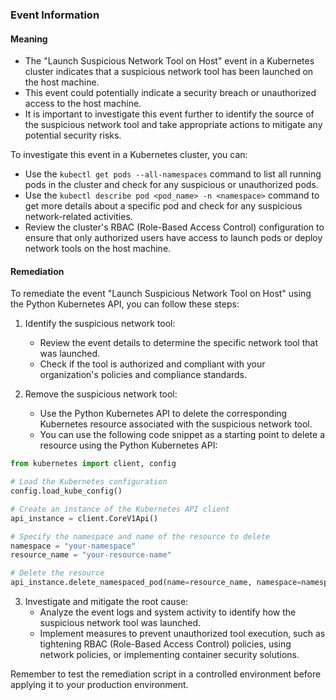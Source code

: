 
### Event Information

#### Meaning

- The "Launch Suspicious Network Tool on Host" event in a Kubernetes cluster indicates that a suspicious network tool has been launched on the host machine.
- This event could potentially indicate a security breach or unauthorized access to the host machine.
- It is important to investigate this event further to identify the source of the suspicious network tool and take appropriate actions to mitigate any potential security risks.

To investigate this event in a Kubernetes cluster, you can:
- Use the `kubectl get pods --all-namespaces` command to list all running pods in the cluster and check for any suspicious or unauthorized pods.
- Use the `kubectl describe pod <pod_name> -n <namespace>` command to get more details about a specific pod and check for any suspicious network-related activities.
- Review the cluster's RBAC (Role-Based Access Control) configuration to ensure that only authorized users have access to launch pods or deploy network tools on the host machine.

#### Remediation

To remediate the event "Launch Suspicious Network Tool on Host" using the Python Kubernetes API, you can follow these steps:

1. Identify the suspicious network tool:
   - Review the event details to determine the specific network tool that was launched.
   - Check if the tool is authorized and compliant with your organization's policies and compliance standards.

2. Remove the suspicious network tool:
   - Use the Python Kubernetes API to delete the corresponding Kubernetes resource associated with the suspicious network tool.
   - You can use the following code snippet as a starting point to delete a resource using the Python Kubernetes API:

```python
from kubernetes import client, config

# Load the Kubernetes configuration
config.load_kube_config()

# Create an instance of the Kubernetes API client
api_instance = client.CoreV1Api()

# Specify the namespace and name of the resource to delete
namespace = "your-namespace"
resource_name = "your-resource-name"

# Delete the resource
api_instance.delete_namespaced_pod(name=resource_name, namespace=namespace)
```

3. Investigate and mitigate the root cause:
   - Analyze the event logs and system activity to identify how the suspicious network tool was launched.
   - Implement measures to prevent unauthorized tool execution, such as tightening RBAC (Role-Based Access Control) policies, using network policies, or implementing container security solutions.

Remember to test the remediation script in a controlled environment before applying it to your production environment.

